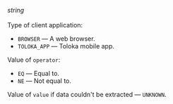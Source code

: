 _string_<br/><br/>Type of client application:

- `BROWSER` — A web browser.
- `TOLOKA_APP` — Toloka mobile app.

Value of `operator`:

- `EQ` — Equal to.
- `NE` — Not equal to.

Value of `value` if data couldn't be extracted — `UNKNOWN`.